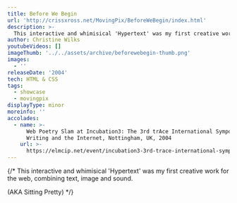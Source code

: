 ```yaml
---
title: Before We Begin
url: 'http://crissxross.net/MovingPix/BeforeWeBegin/index.html'
description: >-
  This interactive and whimisical 'Hypertext' was my first creative work for the web, combining text, image and sound. (AKA Sitting Pretty)
author: Christine Wilks
youtubeVideos: []
imageThumb: '../../assets/archive/beforewebegin-thumb.png'
images:
  - ''
releaseDate: '2004'
tech: HTML & CSS
tags:
  - showcase
  - movingpix
displayType: minor
moreinfo: ''
accolades:
  - name: >-
      Web Poetry Slam at Incubation3: The 3rd trAce International Symposium on
      Writing and the Internet, Nottingham, UK, 2004
    url: >-
      https://elmcip.net/event/incubation3-3rd-trace-international-symposium-writing-and-internet
---
```



{/* This interactive and whimisical 'Hypertext' was my first creative work for the web, combining text, image and sound.

(AKA Sitting Pretty) */}
